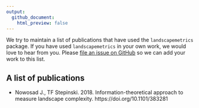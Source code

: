 ```yaml
---
output:
  github_document:
    html_preview: false
---
```


We try to maintain a list of publications that have used the `landscapemetrics` package.
If you have used `landscapemetrics` in your own work, we would love to hear from you.
Please [file an issue on GitHub](https://github.com/marcosci/landscapemetrics/issues/new/) so we can add your work to this list.

## A list of publications

- Nowosad J., TF Stepinski. 2018. Information-theoretical approach to measure landscape complexity. https://doi.org/10.1101/383281
